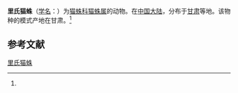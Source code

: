 {{Speciesbox
| name = 里氏猫蛛
| status = 
| status_system = 
| image = 
| genus = Oxyopes
| species = licenti
| authority = (Schenkel, 1953)<ref name='id14173'>{{cite web| url =http://www.bioinfo.cn/db05/BjdwSpecies.php?action=view&id=14173| title =里氏猫蛛| work =《中国动物物种编目数据库》| publisher =中国科学院微生物研究所| author =中国科学院动物研究所| accessdate =2009-04-28| deadurl =yes| archiveurl =https://web.archive.org/web/20160305055224/http://www.bioinfo.cn/db05/BjdwSpecies.php?action=view&id=14173| archivedate =2016-03-05}}</ref>
}}

'''里氏猫蛛'''（[[学名|学名]]：{{lang|la|''Oxyopes licenti''}}）为[[猫蛛科|猫蛛科]][[猫蛛属|猫蛛属]]的动物。在[[中国大陆|中国大陆]]，分布于[[甘肃|甘肃]]等地。该物种的模式产地在甘肃。<ref name='id14173'/>

== 参考文献 ==
{{reflist}}

{{Wikispecies|Oxyopes licenti}}
{{Taxonbar|from=Q2258520}}

[[Category:猫蛛属|里氏猫蛛]]


{{蜘蛛小作品}}